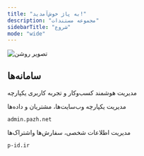 ```yaml
---
title: "به پاژ خوش‌آمدید!"
description: "مجموعه‌ مستندات"
sidebarTitle: "شروع"
mode: "wide"
---
```


<img
  className="block dark:hidden"
  src="/images/hero-light.png"
  alt="تصویر روشن"
/>

## سامانه‌ها

مدیریت هوشمند کسب‌وکار و تجربه کاربری یکپارچه

<CardGroup cols="2">
  <Card title="سامانه مدیران" icon="users-gear" href="/admin/menu">
    مدیریت یکپارچه وب‌سایت‌ها، مشتریان و داده‌ها

    admin.pazh.net
  </Card>
  <Card title="سامانه کاربران" icon="users-medical" href="/admin/menu">
    مدیریت اطلاعات شخصی، سفارش‌ها واشتراک‌ها

    p-id.ir
  </Card>
</CardGroup>
